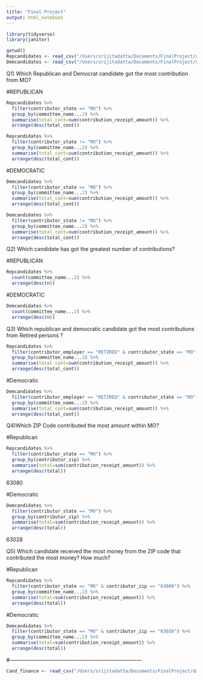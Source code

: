 ```yaml
---
title: "Final Project"
output: html_notebook
---
```

```r
library(tidyverse)
library(janitor)
```


```r
getwd()
Repcandidates <- read_csv("/Users/srijitadatta/Documents/FinalProject/data/schedule_a-2022-04-09T18_08_05.csv")
Demcandidates <- read_csv("/Users/srijitadatta/Documents/FinalProject/data/schedule_a-2022-04-10T12_46_53DEM.csv")
```

Q1) Which Republican and Democrat candidate got the most contribution from MO?

#REPUBLICAN

```r
Repcandidates %>%
  filter(contributor_state == "MO") %>%
  group_by(committee_name...2) %>%
  summarise(total_cont=sum(contribution_receipt_amount)) %>%
  arrange(desc(total_cont))

```

```r

Repcandidates %>%
  filter(contributor_state != "MO") %>%
  group_by(committee_name...2) %>%
  summarise(total_cont=sum(contribution_receipt_amount)) %>%
  arrange(desc(total_cont))

```


#DEMOCRATIC

```r
Demcandidates %>%
  filter(contributor_state == "MO") %>%
  group_by(committee_name...2) %>%
  summarise(total_cont=sum(contribution_receipt_amount)) %>%
  arrange(desc(total_cont))

```

```r
Demcandidates %>%
  filter(contributor_state != "MO") %>%
  group_by(committee_name...2) %>%
  summarise(total_cont=sum(contribution_receipt_amount)) %>%
  arrange(desc(total_cont))

```


Q2) Which candidate has got the greatest number of contributions?

#REPUBLICAN

```r
Repcandidates %>%
  count(committee_name...2) %>%
  arrange(desc(n))

```

#DEMOCRATIC

```r

Demcandidates %>%
  count(committee_name...2) %>%
  arrange(desc(n))

```

Q3) Which republican and democratic candidate got the most contributions from Retired persons ?

```r
Repcandidates %>%
  filter(contributor_employer == "RETIRED" & contributor_state == "MO" ) %>%
  group_by(committee_name...2) %>%
  summarise(total_cont=sum(contribution_receipt_amount)) %>%
  arrange(desc(total_cont))
```
#Democratic

```r

Demcandidates %>%
  filter(contributor_employer == "RETIRED" & contributor_state == "MO") %>%
  group_by(committee_name...2) %>%
  summarise(total_cont=sum(contribution_receipt_amount)) %>%
  arrange(desc(total_cont))

```

Q4)Which ZIP Code contributed the most amount within MO? 

#Republican

```r
Repcandidates %>%
  filter(contributor_state == "MO") %>%
  group_by(contributor_zip) %>%
  summarise(total=sum(contribution_receipt_amount)) %>%
  arrange(desc(total))
```
63080

#Democratic

```r
Demcandidates %>%
  filter(contributor_state == "MO") %>%
  group_by(contributor_zip) %>%
  summarise(total=sum(contribution_receipt_amount)) %>%
  arrange(desc(total))

```
63028

Q5) Which candidate received the most money from the ZIP code that contributed the most 
money? How much?

#Republican

```r
Repcandidates %>%
  filter(contributor_state == "MO" & contributor_zip == "63080") %>%
  group_by(committee_name...2) %>%
  summarise(total=sum(contribution_receipt_amount)) %>%
  arrange(desc(total))

```

#Democratic

```r
Demcandidates %>%
  filter(contributor_state == "MO" & contributor_zip == "63028") %>%
  group_by(committee_name...2) %>%
  summarise(total=sum(contribution_receipt_amount)) %>%
  arrange(desc(total))

```

#---------------------------------------------------------------------------



```r
Cand_finance <- read_csv("/Users/srijitadatta/Documents/FinalProject/data/campaignfinancedata.csv")

```

